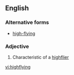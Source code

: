 ==English==

===Alternative forms===
* [[high-flying]]

===Adjective===
{{en-adj}}

# Characteristic of a [[highflier]]

[[vi:highflying]]
